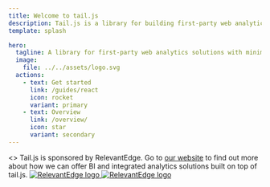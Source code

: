 ```yaml
---
title: Welcome to tail.js
description: Tail.js is a library for building first-party web analytics solutions with minimal effort and strong guarantees for privacy protection and data ownership.
template: splash

hero:
  tagline: A library for first-party web analytics solutions with minimal effort and maximum privacy protection and data ownership.
  image:
    file: ../../assets/logo.svg
  actions:
    - text: Get started
      link: /guides/react
      icon: rocket
      variant: primary
    - text: Overview
      link: /overview/
      icon: star
      variant: secondary
---
```




<div class="sponsored-footer">
  <div>
  <span>
  <>
    Tail.js is sponsored by RelevantEdge. Go to <a href="https://www.relevant-edge.com" target="_new">our website</a> to find out more about how we can offer BI and integrated analytics solutions built on top of tail.js.
  </>
  </span>
  
  <a href="https://www.relevant-edge.com" target="_new">
    <img class='light-one' src="/static/relevant-edge.svg" alt="RelevantEdge logo" />
    <img class='dark-one' src="/static/relevant-edge-white.svg" alt="RelevantEdge logo" />
    </a>
  </div>
</div>
